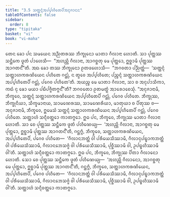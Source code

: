 ```yaml
---
title: "3.5 ᩈᨲ᩠ᨲᨶ᩠ᨶᩴᩋᨸ᩠ᨸᩉᩥᨲᩮᨸᩥᩋᨶᩩᨩᩣᨶᨶ"
tableOfContents: false
sidebar:
  order: 8
type: "tipitaka"
basket: "vi"
book: "vi-maha"
---
```



<DynamicBreadcrumb />

<Division number="198" book="vi-maha">

<Paragraph number="867" book="vi-maha">
ᨲᩮᨶ ᨡᩮᩣ ᨸᨶ ᩈᨾᨿᩮᨶ ᩋᨬ᩠ᨬᨲᩁᩔ ᨽᩥᨠ᩠ᨡᩩᨶᩮᩣ ᨾᩣᨲᩣ ᨣᩥᩃᩣᨶᩣ ᩉᩮᩣᨲᩥ. ᩈᩣ ᨸᩩᨲ᩠ᨲᩔ ᩈᨶ᩠ᨲᩥᨠᩮ ᨴᩪᨲᩴ ᨸᩣᩉᩮᩈᩥ—  “ᩋᩉᨬ᩠ᩉᩥ ᨣᩥᩃᩣᨶᩣ, ᩋᩣᨣᨧ᩠ᨨᨲᩩ ᨾᩮ ᨸᩩᨲ᩠ᨲᩮᩣ, ᩍᨧ᩠ᨨᩣᨾᩥ ᨸᩩᨲ᩠ᨲᩔ ᩋᩣᨣᨲᨶ᩺”ᨲᩥ. ᩋᨳ ᨡᩮᩣ ᨲᩔ ᨽᩥᨠ᩠ᨡᩩᨶᩮᩣ ᩑᨲᨴᩉᩮᩣᩈᩥ—  “ᨽᨣᩅᨲᩣ ᨸᨬ᩠ᨬᨲ᩠ᨲᩴ—  ‘ᩈᨲ᩠ᨲᨶ᩠ᨶᩴ ᩈᨲ᩠ᨲᩣᩉᨠᩁᨱᩦᨿᩮᨶ ᨸᩉᩥᨲᩮ ᨣᨶ᩠ᨲᩩᩴ, ᨶ ᨲ᩠ᩅᩮᩅ ᩋᨸ᩠ᨸᩉᩥᨲᩮ; ᨸᨬ᩠ᨧᨶ᩠ᨶᩴ ᩈᨲ᩠ᨲᩣᩉᨠᩁᨱᩦᨿᩮᨶ ᩋᨸ᩠ᨸᩉᩥᨲᩮᨸᩥ ᨣᨶ᩠ᨲᩩᩴ, ᨸᨣᩮᩅ ᨸᩉᩥᨲᩮ’ᨲᩥ. ᩋᨿᨬ᩠ᨧ ᨾᩮ ᨾᩣᨲᩣ ᨣᩥᩃᩣᨶᩣ, ᩈᩣ ᨧ ᩋᨶᩩᨸᩣᩈᩥᨠᩣ, ᨠᨳᩴ ᨶᩩ ᨡᩮᩣ ᨾᨿᩣ ᨸᨭᩥᨸᨩ᩠ᨩᩥᨲᨻ᩠ᨻᨶ᩺”ᨲᩥ? ᨽᨣᩅᨲᩮᩣ ᩑᨲᨾᨲ᩠ᨳᩴ ᩋᩣᩁᩮᩣᨧᩮᩈᩩᩴ. “ᩋᨶᩩᨩᩣᨶᩣᨾᩥ, ᨽᩥᨠ᩠ᨡᩅᩮ, ᩈᨲ᩠ᨲᨶ᩠ᨶᩴ ᩈᨲ᩠ᨲᩣᩉᨠᩁᨱᩦᨿᩮᨶ ᩋᨸ᩠ᨸᩉᩥᨲᩮᨸᩥ ᨣᨶ᩠ᨲᩩᩴ, ᨸᨣᩮᩅ ᨸᩉᩥᨲᩮ. ᨽᩥᨠ᩠ᨡᩩᩔ, ᨽᩥᨠ᩠ᨡᩩᨶᩥᨿᩣ, ᩈᩥᨠ᩠ᨡᨾᩣᨶᩣᨿ, ᩈᩣᨾᨱᩮᩁᩔ, ᩈᩣᨾᨱᩮᩁᩥᨿᩣ, ᨾᩣᨲᩩᨿᩣ ᨧ ᨸᩥᨲᩩᩔ ᨧ—  ᩋᨶᩩᨩᩣᨶᩣᨾᩥ, ᨽᩥᨠ᩠ᨡᩅᩮ, ᩍᨾᩮᩈᩴ ᩈᨲ᩠ᨲᨶ᩠ᨶᩴ ᩈᨲ᩠ᨲᩣᩉᨠᩁᨱᩦᨿᩮᨶ ᩋᨸ᩠ᨸᩉᩥᨲᩮᨸᩥ ᨣᨶ᩠ᨲᩩᩴ, ᨸᨣᩮᩅ ᨸᩉᩥᨲᩮ. ᩈᨲ᩠ᨲᩣᩉᩴ ᩈᨶ᩠ᨶᩥᩅᨲ᩠ᨲᩮᩣ ᨠᩣᨲᨻ᩠ᨻᩮᩣ.
</Paragraph>

<Paragraph number="868" book="vi-maha">
ᩍᨵ ᨸᨶ, ᨽᩥᨠ᩠ᨡᩅᩮ, ᨽᩥᨠ᩠ᨡᩩᩔ ᨾᩣᨲᩣ ᨣᩥᩃᩣᨶᩣ ᩉᩮᩣᨲᩥ. ᩈᩣ ᨧᩮ ᨸᩩᨲ᩠ᨲᩔ ᩈᨶ᩠ᨲᩥᨠᩮ ᨴᩪᨲᩴ ᨸᩉᩥᨱᩮᨿ᩠ᨿ—  ‘ᩋᩉᨬ᩠ᩉᩥ ᨣᩥᩃᩣᨶᩣ, ᩋᩣᨣᨧ᩠ᨨᨲᩩ ᨾᩮ ᨸᩩᨲ᩠ᨲᩮᩣ, ᩍᨧ᩠ᨨᩣᨾᩥ ᨸᩩᨲ᩠ᨲᩔ ᩋᩣᨣᨲᨶ᩺’ᨲᩥ, ᨣᨶ᩠ᨲᨻ᩠ᨻᩴ, ᨽᩥᨠ᩠ᨡᩅᩮ, ᩈᨲ᩠ᨲᩣᩉᨠᩁᨱᩦᨿᩮᨶ, ᩋᨸ᩠ᨸᩉᩥᨲᩮᨸᩥ, ᨸᨣᩮᩅ ᨸᩉᩥᨲᩮ—  ‘ᨣᩥᩃᩣᨶᨽᨲ᩠ᨲᩴ ᩅᩤ ᨸᩁᩥᨿᩮᩈᩥᩔᩣᨾᩥ, ᨣᩥᩃᩣᨶᩩᨸᨭ᩠ᨮᩣᨠᨽᨲ᩠ᨲᩴ ᩅᩤ ᨸᩁᩥᨿᩮᩈᩥᩔᩣᨾᩥ, ᨣᩥᩃᩣᨶᨽᩮᩈᨩ᩠ᨩᩴ ᩅᩤ ᨸᩁᩥᨿᩮᩈᩥᩔᩣᨾᩥ, ᨸᩩᨧ᩠ᨨᩥᩔᩣᨾᩥ ᩅᩤ, ᩏᨸᨭ᩠ᨮᩉᩥᩔᩣᨾᩥ ᩅᩤ’ᨲᩥ. ᩈᨲ᩠ᨲᩣᩉᩴ ᩈᨶ᩠ᨶᩥᩅᨲ᩠ᨲᩮᩣ ᨠᩣᨲᨻ᩠ᨻᩮᩣ.
</Paragraph>

<Paragraph number="869" book="vi-maha">
ᩍᨵ ᨸᨶ, ᨽᩥᨠ᩠ᨡᩅᩮ, ᨽᩥᨠ᩠ᨡᩩᩔ ᨸᩥᨲᩣ ᨣᩥᩃᩣᨶᩮᩣ ᩉᩮᩣᨲᩥ. ᩈᩮᩣ ᨧᩮ ᨸᩩᨲ᩠ᨲᩔ ᩈᨶ᩠ᨲᩥᨠᩮ ᨴᩪᨲᩴ ᨸᩉᩥᨱᩮᨿ᩠ᨿ—  ‘ᩋᩉᨬ᩠ᩉᩥ ᨣᩥᩃᩣᨶᩮᩣ, ᩋᩣᨣᨧ᩠ᨨᨲᩩ ᨾᩮ ᨸᩩᨲ᩠ᨲᩮᩣ, ᩍᨧ᩠ᨨᩣᨾᩥ ᨸᩩᨲ᩠ᨲᩔ ᩋᩣᨣᨲᨶ᩺’ᨲᩥ, ᨣᨶ᩠ᨲᨻ᩠ᨻᩴ, ᨽᩥᨠ᩠ᨡᩅᩮ, ᩈᨲ᩠ᨲᩣᩉᨠᩁᨱᩦᨿᩮᨶ, ᩋᨸ᩠ᨸᩉᩥᨲᩮᨸᩥ, ᨸᨣᩮᩅ ᨸᩉᩥᨲᩮ—  ‘ᨣᩥᩃᩣᨶᨽᨲ᩠ᨲᩴ ᩅᩤ ᨸᩁᩥᨿᩮᩈᩥᩔᩣᨾᩥ, ᨣᩥᩃᩣᨶᩩᨸᨭ᩠ᨮᩣᨠᨽᨲ᩠ᨲᩴ ᩅᩤ ᨸᩁᩥᨿᩮᩈᩥᩔᩣᨾᩥ, ᨣᩥᩃᩣᨶᨽᩮᩈᨩ᩠ᨩᩴ ᩅᩤ ᨸᩁᩥᨿᩮᩈᩥᩔᩣᨾᩥ, ᨸᩩᨧ᩠ᨨᩥᩔᩣᨾᩥ ᩅᩤ, ᩏᨸᨭ᩠ᨮᩉᩥᩔᩣᨾᩥ ᩅᩤ’ᨲᩥ. ᩈᨲ᩠ᨲᩣᩉᩴ ᩈᨶ᩠ᨶᩥᩅᨲ᩠ᨲᩮᩣ ᨠᩣᨲᨻ᩠ᨻᩮᩣ.
</Paragraph>
</Division>